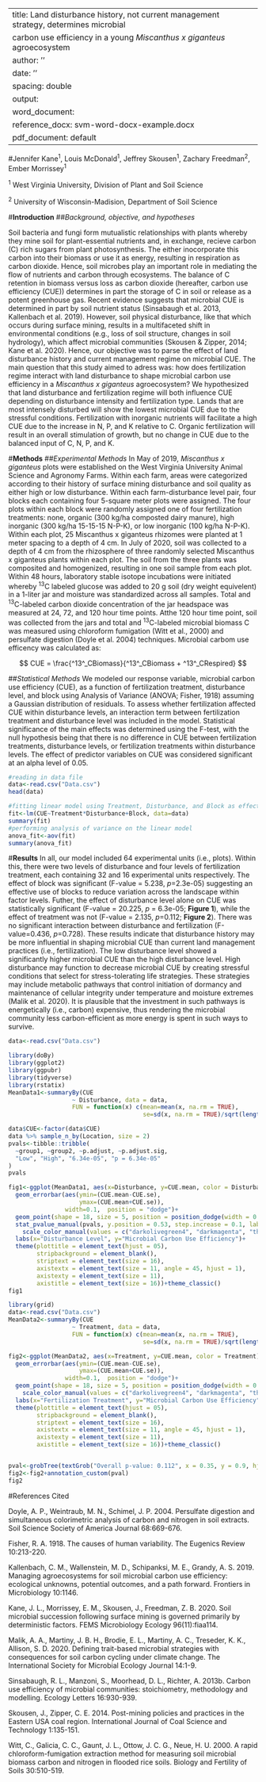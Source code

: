 
---
title: Land disturbance history, not current management strategy, determines microbial
  carbon use efficiency in a young *Miscanthus x giganteus* agroecosystem
author: ''
date: ''
spacing: double
output:
  word_document:
    reference_docx: svm-word-docx-example.docx
  pdf_document: default
---

#Jennifer Kane^1^, Louis McDonald^1^, Jeffrey Skousen^1^, Zachary Freedman^2^, Ember Morrissey^1^

  ^1^ West Virginia University, Division of Plant and Soil Science
  
  ^2^ University of Wisconsin-Madision, Department of Soil Science


\usepackage{setspace}\doublespacing


#**Introduction**
##*Background, objective, and hypotheses*

Soil bacteria and fungi form mutualistic relationships with plants whereby they mine soil for plant-essential nutrients and, in exchange, recieve carbon (C) rich sugars from plant photosynthesis. The either inocorporate this carbon into their biomass or use it as energy, resulting in respiration as carbon dioxide. Hence, soil microbes play an important role in mediating the flow of nutrients and carbon through ecosystems. The balance of C retention in biomass versus loss as carbon dioxide (hereafter, carbon use efficiency (CUE)) determines in part the storage of C in soil or release as a potent greenhouse gas. Recent evidence suggests that microbial CUE is determined in part by soil nutrient status (Sinsabaugh et al. 2013, Kallenbach et al. 2019). However, soil physical disturbance, like that which occurs during surface mining, results in a multifaceted shift in environmental conditions (e.g., loss of soil structure, changes in soil hydrology), which affect microbial communities (Skousen & Zipper, 2014; Kane et al. 2020). Hence, our objective was to parse the effect of land disturbance history and current management regime on microbial CUE. The main question that this study aimed to adress was: how does fertilization regime interact with land disturbance to shape microbial carbon use efficiency in a *Miscanthus x giganteus* agroecosystem? We hypothesized that land disturbance and fertilization regime will both influence CUE depending on disturbance intensity and fertilization type. Lands that are most intensely disturbed will show the lowest microbial CUE due to the stressful conditions. Fertilization with inorganic nutrients will facilitate a high CUE due to the  increase in N, P, and K relative to C. Organic fertilization will result in an overall stimulation of growth, but no change in CUE due to the balanced input of C, N, P, and K. 

#**Methods**
##*Experimental Methods*
In May of 2019, *Miscanthus x giganteus* plots were established on the West Virginia University Animal Science and Agronomy Farms. Within each farm, areas were categorized according to their history of surface mining disturbance and soil quality as either high or low disturbance. Within each farm-disturbance level pair, four blocks each containing four 5-square meter plots were assigned. The four plots within each block were randomly assigned one of four fertilization treatments: none, organic (300 kg/ha composted dairy manure), high inorganic (300 kg/ha 15-15-15 N-P-K), or low inorganic (100 kg/ha N-P-K). Within each plot, 25 Miscanthus x giganteus rhizomes were planted at 1 meter spacing to a depth of 4 cm. 
In July of 2020, soil was collected to a depth of 4 cm from the rhizosphere of three randomly selected Miscanthus x giganteus plants within each plot. The soil from the three plants was composited and homogenized, resulting in one soil sample from each plot. Within 48 hours, laboratory stable isotope incubations were initiated whereby ^13^C labeled glucose was added to 20 g soil (dry weight equivelent) in a 1-liter jar and moisture was standardized across all samples. Total and ^13^C-labeled carbon dioxide concentration of the jar headspace was measured at 24, 72, and 120 hour time points. Atthe 120 hour time point, soil was collected from the jars and total and ^13^C-labeled microbial biomass C was measured using chloroform fumigation (Witt et al., 2000) and persulfate digestion (Doyle et al. 2004) techniques. Microbial carbom use efficency was calculated as:

$$
CUE = \frac{^13^_CBiomass}{^13^_CBiomass + ^13^_CRespired}
$$

##*Statistical Methods*
We modeled our response variable, microbial carbon use efficiency (CUE), as a function of fertilization treatment, disturbance level, and block  using Analysis of Variance (ANOVA; Fisher, 1918) assuming a Gaussian distribution of residuals. To assess whether fertilization affected CUE within disturbance levels, an interaction term between fertilization treatment and disturbance level was included in the model. Statistical significance of the main effects was determined using the F-test, with the null hypothesis being that there is no difference in CUE between fertilization treatments, disturbance levels, or fertilization treatments within disturbance levels. The effect of predictor variables on CUE was considered significant at an alpha level of 0.05. 


```{r, echo=FALSE, results='hide', message=FALSE, warning=FALSE}
#reading in data file
data<-read.csv("Data.csv")
head(data)
```

```{r, echo=FALSE, results='hide', message=FALSE, warning=FALSE}
#fitting linear model using Treatment, Disturbance, and Block as effects with an interaction only  between treatment and disturbance
fit<-lm(CUE~Treatment*Disturbance+Block, data=data)
summary(fit)
#performing analysis of variance on the linear model
anova_fit<-aov(fit)
summary(anova_fit)
```

 
#**Results**
In all, our model included 64 experimental units (i.e., plots). Within this, there were two levels of disturbance and four levels of fertilization treatment, each containing 32 and 16 experimental units respectively. The effect of block was significant (F-value = 5.238, *p*=2.3e-05) suggesting an effective use of blocks to reduce variation across the landscape within factor levels. Futher, the effect of disturbance level alone on CUE was statistically significant (F-value = 20.225, *p* = 6.3e-05; **Figure 1**), while the effect of treatment was not (F-value = 2.135, *p*=0.112; **Figure 2**). There was no significant interaction between disturbance and fertilization (F-value=0.436, *p*=0.728). These results indicate that disturbance history may be more influential in shaping microbial CUE than current land management practices (i.e., fertilization). The low disturbance level showed a significantly higher microbial CUE than the high disturbance level. High disturbance may function to decrease microbial CUE by creating stressful conditions that select for stress-tolerating life strategies. These strategies may include metabolic pathways that control initiation of dormancy and maintenance of cellular integrity under temperature and moisture extremes (Malik et al. 2020). It is plausible that the investment in such pathways is energetically (i.e., carbon) expensive, thus rendering the microbial community less carbon-efficient as more energy is spent in such ways to survive. 

\pagebreak

```{r, echo=FALSE, results='hide', message=FALSE, warning=FALSE}
data<-read.csv("Data.csv")
```


```{r, echo=FALSE, results='hide', message=FALSE, warning=FALSE, fig.align = "left", fig.cap="**Figure 1**. Microbial CUE is highest when disturbance level is low. Diamonds represent group means. Error bars represent +/- standard error."}
library(doBy)
library(ggplot2)
library(ggpubr)
library(tidyverse)
library(rstatix)
MeanData1<-summaryBy(CUE
                  ~ Disturbance, data = data, 
                  FUN = function(x) c(mean=mean(x, na.rm = TRUE), 
                                      se=sd(x, na.rm = TRUE)/sqrt(length(x))))

data$CUE<-factor(data$CUE)
data %>% sample_n_by(Location, size = 2)
pvals<-tibble::tribble(
  ~group1, ~group2, ~p.adjust, ~p.adjust.sig, 
  "Low", "High", "6.34e-05", "p = 6.34e-05"
)
pvals

fig1<-ggplot(MeanData1, aes(x=Disturbance, y=CUE.mean, color = Disturbance))+
  geom_errorbar(aes(ymin=(CUE.mean-CUE.se), 
                    ymax=(CUE.mean+CUE.se)),
                width=0.1,  position = "dodge")+ 
  geom_point(shape = 18, size = 5, position = position_dodge(width = 0.4)) + 
  stat_pvalue_manual(pvals, y.position = 0.53, step.increase = 0.1, label = "p.adjust.sig")+
    scale_color_manual(values = c("darkolivegreen4", "darkmagenta", "thistle4", "lightpink3"))+
  labs(x="Disturbance Level", y="Microbial Carbon Use Efficiency")+
  theme(plottitle = element_text(hjust = 05),
        stripbackground = element_blank(),
        striptext = element_text(size = 16),
        axistextx = element_text(size = 11, angle = 45, hjust = 1),
        axistexty = element_text(size = 11),
        axistitle = element_text(size = 16))+theme_classic()
fig1
```

```{r, echo=FALSE, results='hide', message=FALSE, warning=FALSE, fig.align = "left", fig.cap= "**Figure 2**. Microbial CUE does not vary by fertilization treatment. Diamonds represent group means. Error bars represent +/- standard error."}
library(grid)
data<-read.csv("Data.csv")
MeanData2<-summaryBy(CUE
                  ~ Treatment, data = data, 
                  FUN = function(x) c(mean=mean(x, na.rm = TRUE), 
                                      se=sd(x, na.rm = TRUE)/sqrt(length(x))))

fig2<-ggplot(MeanData2, aes(x=Treatment, y=CUE.mean, color = Treatment))+
  geom_errorbar(aes(ymin=(CUE.mean-CUE.se), 
                    ymax=(CUE.mean+CUE.se)),
                width=0.1,  position = "dodge")+ 
  geom_point(shape = 18, size = 5, position = position_dodge(width = 0.4)) + 
    scale_color_manual(values = c("darkolivegreen4", "darkmagenta", "thistle4", "lightpink3"))+
  labs(x="Fertilization Treatment", y="Microbial Carbon Use Efficiency")+
  theme(plottitle = element_text(hjust = 05),
        stripbackground = element_blank(),
        striptext = element_text(size = 16),
        axistextx = element_text(size = 11, angle = 45, hjust = 1),
        axistexty = element_text(size = 11),
        axistitle = element_text(size = 16))+theme_classic()


pval<-grobTree(textGrob("Overall p-value: 0.112", x = 0.35, y = 0.9, hjust = 0, gp = gpar(col = "black", fontsize=13)))
fig2<-fig2+annotation_custom(pval)
fig2
```

#References Cited

Doyle, A. P., Weintraub, M. N., Schimel, J. P. 2004. Persulfate digestion and simultaneous colorimetric analysis of carbon and nitrogen in soil extracts. Soil Science Society of America Journal 68:669-676. 

Fisher, R. A. 1918. The causes of human variability. The Eugenics Review 10:213-220.

Kallenbach, C. M., Wallenstein, M. D., Schipanksi, M. E., Grandy, A. S. 2019. Managing agroecosystems for soil microbial carbon use efficiency: ecological unknowns, potential outcomes, and a path forward. Frontiers in Microbiology 10:1146.

Kane, J. L., Morrissey, E. M., Skousen, J., Freedman, Z. B. 2020. Soil microbial succession following surface mining is governed primarily by deterministic factors. FEMS Microbiology Ecology 96(11):fiaa114.

Malik, A. A., Martiny, J. B. H., Brodie, E. L., Martiny, A. C., Treseder, K. K., Allison, S. D. 2020. Defining trait-based microbial strategies with consequences for soil carbon cycling under climate change. The International Society for Microbial Ecology Journal 14:1-9.

Sinsabaugh, R. L., Manzoni, S., Moorhead, D. L., Richter, A. 2013b. Carbon use efficiency of microbial communities: stoichiometry, methodology and modelling. Ecology Letters 16:930-939.

Skousen, J., Zipper, C. E. 2014. Post-mining policies and practices in the Eastern USA coal region. International Journal of Coal Science and Technology 1:135-151.

Witt, C., Galicia, C. C., Gaunt, J. L., Ottow, J. C. G., Neue, H. U. 2000. A rapid chloroform-fumigation extraction method for measuring soil microbial biomass carbon and nitrogen in flooded rice soils. Biology and Fertility of Soils 30:510-519. 
